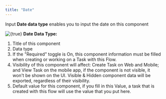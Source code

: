```yaml
---
title: "Date"
---
```


Input **Date data type** enables you to input the date on this component

<img src="https://t3837933.p.clickup-attachments.com/t3837933/659e91c3-83a0-4a0c-9904-90d564927676/image.png" alt={true} /> **Date Data Type:** 
1. Title of this component
2. Data type
3. If the "Required" toggle is On, this component information must be filled when creating or working on a Task with this Flow.
4. Visibility of this component will affect: Create Task on Web and Mobile; and View Task on the mobile app, if the component is not visible, it won't be shown on the UI. Visible & Hidden component data will be exported, regardless of their visibility.
5. Default value for this component, if you fill in this Value, a task that is created with this flow will use the value that you put here.